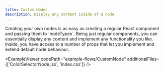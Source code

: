 ```yaml
---
title: Custom Nodes
description: Display any content inside of a node
---
```



<ExampleLayout>
Creating your own nodes is as easy as creating a regular React component and passing them to `nodeTypes`. Being just regular components, you can essentially display any content and implement any functionality you like. Inside, you have access to a number of props that let you implement and extend default node behaviour.

<ExampleViewer
  codePath="example-flows/CustomNode"
  additionalFiles={['ColorSelectorNode.jsx', 'index.css']}
/>
</ExampleLayout>
